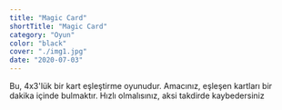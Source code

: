 ```yaml
---
title: "Magic Card"
shortTitle: "Magic Card"
category: "Oyun"
color: "black"
cover: "./img1.jpg"
date: "2020-07-03"
---
```


Bu, 4x3'lük bir kart eşleştirme oyunudur. Amacınız, eşleşen kartları bir dakika içinde bulmaktır. Hızlı olmalısınız, aksi takdirde kaybedersiniz
